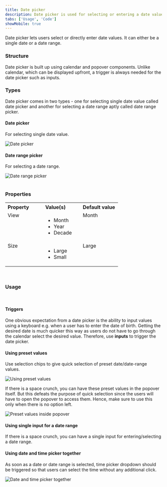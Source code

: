 ```yaml
---
title: Date picker
description: Date picker is used for selecting or entering a date value.
tabs: ['Usage', 'Code']
showMobile: true
---
```


Date picker lets users select or directly enter date values. It can either be a single date or a date range.

### Structure
Date picker is built up using calendar and popover components. Unlike calendar, which can be displayed upfront, a trigger is always needed for the date picker such as inputs.
<Preview name="components-datepicker-variants-with-input--with-input"/>

### Types
Date picker comes in two types - one for selecting single date value called date picker and another for selecting a date range aptly called date range picker.

#### Date picker
For selecting single date value.

![Date picker](./images/datePicker-1.png)
<br/>

#### Date range picker
For selecting a date range.

![Date range picker](./images/datePicker-2.png)
<br/>
<br/>

### Properties
<table style="width: 100%">
  <tbody>
    <tr>
      <th style="width:33%; text-align: left;">Property</th>
      <th style="width:33%; text-align: left;">Value(s)</th>
      <th style="width:33%; text-align: left;">Default value</th>
    </tr>
    <tr style="vertical-align: top">
      <td>View</td>
      <td>
          <ul>
              <li>Month</li>
              <li>Year</li>
              <li>Decade</li>
          </ul>
      </td>
      <td>Month</td>
    </tr>
    <tr style="vertical-align: top">
      <td>Size</td>
      <td>
          <ul>
              <li>Large</li>
              <li>Small</li>
          </ul>
      </td>
      <td>Large</td>
    </tr>
  </tbody>
</table>
<br/>

### Usage
<br/>

#### Triggers
One obvious expectation from a date picker is the ability to input values using a keyboard e.g. when a user has to enter the date of birth. Getting the desired date is much quicker this way as users do not have to go through the calendar select the desired value. Therefore, use **inputs** to trigger the date picker.
<Preview name="components-datepicker-variants-with-input--with-input"/>

#### Using preset values
Use selection chips to give quick selection of preset date/date-range values.

![Using preset values](./images/datePicker-3.png)
<br/>

If there is a space crunch, you can have these preset values in the popover itself. But this defeats the purpose of quick selection since the users will have to open the popover to access them. Hence, make sure to use this only when there is no option left.

![Preset values inside popover](./images/datePicker-4.png)
<br/>

#### Using single input for a date range
If there is a space crunch, you can have a single input for entering/selecting a date range.
<Preview name="components-daterangepicker-variants-with-single-input--with-single-input"/>

#### Using date and time picker together
As soon as a date or date range is selected, time picker dropdown should be triggered so that users can select the time without any additional click.

![Date and time picker together](./images/datePicker-5.png)
<br/>
 


